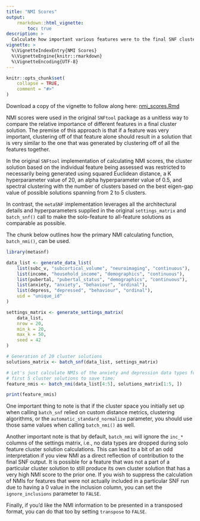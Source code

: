 ```yaml
---
title: "NMI Scores"
output:
    rmarkdown::html_vignette:
        toc: true
description: >
  Calculate how important various features were to the final SNF cluster solution.
vignette: >
  %\VignetteIndexEntry{NMI Scores}
  %\VignetteEngine{knitr::rmarkdown}
  %\VignetteEncoding{UTF-8}
---
```


<style>
div.aside { background-color:#fff2e6; }
</style>

```r
knitr::opts_chunk$set(
    collapse = TRUE,
    comment = "#>"
)
```

Download a copy of the vignette to follow along here: [nmi_scores.Rmd](https://raw.githubusercontent.com/BRANCHlab/metasnf/main/vignettes/nmi_scores.Rmd)

NMI scores were used in the original `SNFtool` package as a unitless way to compare the relative importance of different features in a final cluster solution.
The premise of this approach is that if a feature was very important, clustering off of that feature alone should result in a solution that is very similar to the one that was generated by clustering off of all the features together.

In the original `SNFtool` implementation of calculating NMI scores, the cluster solution based on the individual feature being assessed was restricted to necessarily being generated using squared Euclidean distance, a K hyperparameter value of 20, an alpha hyperparameter value of 0.5, and spectral clustering with the number of clusters based on the best eigen-gap value of possible solutions spanning from 2 to 5 clusters.

In contrast, the `metaSNF` implementation leverages all the architectural details and hyperparameters supplied in the original `settings_matrix` and `batch_snf()` call to make the solo-feature to all-feature solutions as comparable as possible.

The chunk below outlines how the primary NMI calculating function, `batch_nmi()`, can be used.

```r
library(metasnf)

data_list <- generate_data_list(
    list(subc_v, "subcortical_volume", "neuroimaging", "continuous"),
    list(income, "household_income", "demographics", "continuous"),
    list(pubertal, "pubertal_status", "demographics", "continuous"),
    list(anxiety, "anxiety", "behaviour", "ordinal"),
    list(depress, "depressed", "behaviour", "ordinal"),
    uid = "unique_id"
)

settings_matrix <- generate_settings_matrix(
    data_list,
    nrow = 20,
    min_k = 20,
    max_k = 50,
    seed = 42
)

# Generation of 20 cluster solutions
solutions_matrix <- batch_snf(data_list, settings_matrix)

# Let's just calculate NMIs of the anxiety and depression data types for the
# first 5 cluster solutions to save time:
feature_nmis <- batch_nmi(data_list[4:5], solutions_matrix[1:5, ])

print(feature_nmis)
```

One important thing to note is that if the cluster space you initially set up when calling `batch_snf` relied on custom distance metrics, clustering algorithms, or the `automatic_standard_normalize` parameter, you should use those same values when calling `batch_nmi()` as well.

Another important note is that by default, `batch_nmi` will ignore the `inc_*` columns of the settings matrix, i.e., no data types are dropped during solo feature cluster solution calculations.
This can lead to a bit of an odd interpretation if you view NMI as a direct reflection of contribution to the final SNF output.
It is possible for a feature that was not a part of a particular cluster solution to still produce its own cluster solution that has a very high NMI score to the prior one.
If you wish to suppress the calculation of NMIs for features that were not actually included in a particular SNF run due to having a 0 value in the inclusion column, you can set the `ignore_inclusions` parameter to `FALSE`.

Finally, if you'd like the NMI information to be presented in a transposed format, you can do that too by setting `transpose` to `FALSE`.

